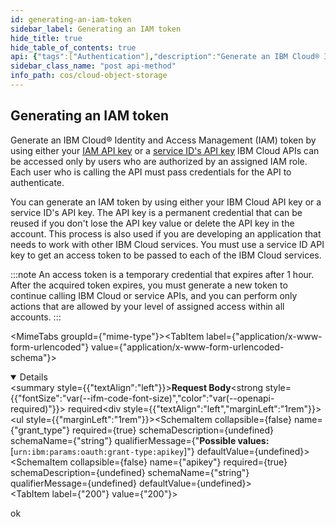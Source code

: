 ```yaml
---
id: generating-an-iam-token
sidebar_label: Generating an IAM token
hide_title: true
hide_table_of_contents: true
api: {"tags":["Authentication"],"description":"Generate an IBM Cloud® Identity and Access Management (IAM) token by using either your [IAM API key](https://cloud.ibm.com/docs/iam?topic=iam-userapikey#userapikey) or a [service ID's API key](https://cloud.ibm.com/docs/iam?topic=iam-serviceidapikeys#serviceidapikeys) IBM Cloud APIs can be accessed only by users who are authorized by an assigned IAM role.\nEach user who is calling the API must pass credentials for the API to authenticate.\n\nYou can generate an IAM token by using either your IBM Cloud API key or a service ID's API key.\nThe API key is a permanent credential that can be reused if you don't lose the API key value or delete the API key in the account.\nThis process is also used if you are developing an application that needs to work with other IBM Cloud services.\nYou must use a service ID API key to get an access token to be passed to each of the IBM Cloud services.\n\n:::note\nAn access token is a temporary credential that expires after 1 hour.\nAfter the acquired token expires, you must generate a new token to continue calling IBM Cloud or service APIs, and you can perform only actions that are allowed by your level of assigned access within all accounts.\n:::","requestBody":{"content":{"application/x-www-form-urlencoded":{"schema":{"type":"object","properties":{"grant_type":{"type":"string","enum":["urn:ibm:params:oauth:grant-type:apikey"]},"apikey":{"type":"string"}},"required":["grant_type","apikey"]}}},"required":true},"security":[{"//":[]}],"responses":{"200":{"description":"ok"}},"method":"post","path":"/identity/token","servers":[{"url":"https://s3.{region}.cloud-object-storage.appdomain.cloud","variables":{"region":{"enum":["us","eu","ap","us-south","us-east","eu-gb","eu-de","au-syd","jp-tok","ams03","che01","hkg02","mex01","mil01","mon01","osl01","par01","sjc04","sao01","seo01","sng01","tor01"],"default":"us"}}}],"securitySchemes":{"BearerAuth":{"type":"http","scheme":"bearer"},"BasicAuth":{"type":"http","scheme":"basic"}},"info":{"title":"Cloud Object Storage","version":"1.0.1"},"postman":{"name":"Generating an IAM token","description":{"content":"Generate an IBM Cloud® Identity and Access Management (IAM) token by using either your [IAM API key](https://cloud.ibm.com/docs/iam?topic=iam-userapikey#userapikey) or a [service ID's API key](https://cloud.ibm.com/docs/iam?topic=iam-serviceidapikeys#serviceidapikeys) IBM Cloud APIs can be accessed only by users who are authorized by an assigned IAM role.\nEach user who is calling the API must pass credentials for the API to authenticate.\n\nYou can generate an IAM token by using either your IBM Cloud API key or a service ID's API key.\nThe API key is a permanent credential that can be reused if you don't lose the API key value or delete the API key in the account.\nThis process is also used if you are developing an application that needs to work with other IBM Cloud services.\nYou must use a service ID API key to get an access token to be passed to each of the IBM Cloud services.\n\n:::note\nAn access token is a temporary credential that expires after 1 hour.\nAfter the acquired token expires, you must generate a new token to continue calling IBM Cloud or service APIs, and you can perform only actions that are allowed by your level of assigned access within all accounts.\n:::","type":"text/plain"},"url":{"path":["identity","token"],"host":["{{baseUrl}}"],"query":[],"variable":[]},"header":[{"key":"Content-Type","value":"application/x-www-form-urlencoded"}],"method":"POST","body":{"mode":"urlencoded","urlencoded":[]}}}
sidebar_class_name: "post api-method"
info_path: cos/cloud-object-storage
---
```



## Generating an IAM token



Generate an IBM Cloud® Identity and Access Management (IAM) token by using either your [IAM API key](https://cloud.ibm.com/docs/iam?topic=iam-userapikey#userapikey) or a [service ID&#39;s API key](https://cloud.ibm.com/docs/iam?topic=iam-serviceidapikeys#serviceidapikeys) IBM Cloud APIs can be accessed only by users who are authorized by an assigned IAM role.
Each user who is calling the API must pass credentials for the API to authenticate.

You can generate an IAM token by using either your IBM Cloud API key or a service ID&#39;s API key.
The API key is a permanent credential that can be reused if you don&#39;t lose the API key value or delete the API key in the account.
This process is also used if you are developing an application that needs to work with other IBM Cloud services.
You must use a service ID API key to get an access token to be passed to each of the IBM Cloud services.

:::note
An access token is a temporary credential that expires after 1 hour.
After the acquired token expires, you must generate a new token to continue calling IBM Cloud or service APIs, and you can perform only actions that are allowed by your level of assigned access within all accounts.
:::

<MimeTabs groupId={"mime-type"}><TabItem label={"application/x-www-form-urlencoded"} value={"application/x-www-form-urlencoded-schema"}><details style={{}} data-collapsed={false} open={true}><summary style={{"textAlign":"left"}}><strong>Request Body</strong><strong style={{"fontSize":"var(--ifm-code-font-size)","color":"var(--openapi-required)"}}> required</strong></summary><div style={{"textAlign":"left","marginLeft":"1rem"}}></div><ul style={{"marginLeft":"1rem"}}><SchemaItem collapsible={false} name={"grant_type"} required={true} schemaDescription={undefined} schemaName={"string"} qualifierMessage={"**Possible values:** [`urn:ibm:params:oauth:grant-type:apikey`]"} defaultValue={undefined}></SchemaItem><SchemaItem collapsible={false} name={"apikey"} required={true} schemaDescription={undefined} schemaName={"string"} qualifierMessage={undefined} defaultValue={undefined}></SchemaItem></ul></details></TabItem></MimeTabs><div><ApiTabs><TabItem label={"200"} value={"200"}><div>

ok

</div><div></div></TabItem></ApiTabs></div>
      